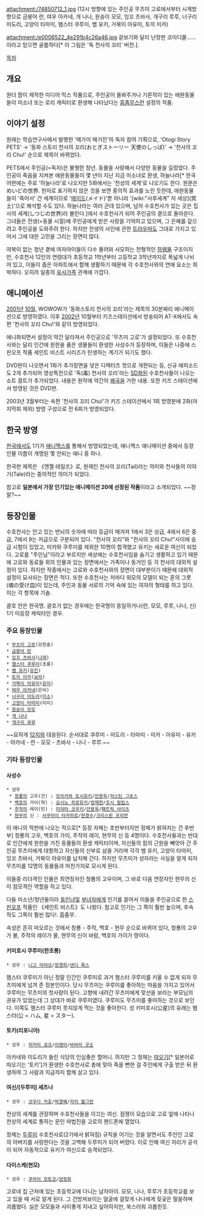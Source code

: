 attachment:/74850712_1.jpg
(12시 방향에 있는 주인공 무츠미 고로에서부터 시계방향으로 금붕어 란, 여우 아카네, 개 나나, 원숭이 모모, 잉꼬 츠바사, 개구리 루루, 너구리 미도리, 고양이 타마미, 햄스터 쿠루미, 뱀 유키, 거북이 아유미, 토끼 미카)

attachment:/e0006522_4e291b4c26a46.jpg
겉보기와 달리 난장판 코미디물……이라고 믿으면 골룸하다[* 이 그림은 '독 천사의 꼬리' 버전.].

[[목차]]
== 개요 ==
원더 팜이 제작한 미디어 믹스 작품으로, 주인공이 돌봐주거나 기른적이 있는 애완동물들이 미소녀 또는 로리 캐릭터로 환생해 나타났다는 [[흠좀무]]스런 설정의 작품.

== 이야기 설정 ==
원래는 학습연구사에서 발행한 '메가미 매거진'의 독자 참여 기획으로, 'Otogi Story PETS' → '동화 스토리 천사의 꼬리(おとぎストーリー 天使のしっぽ)' → '천사의 꼬리 Chu!' 순으로 제목이 바뀌었다.

PETS에서 주인공(=독자)은 불행한 청년. 동물을 사랑해서 다양한 동물을 길렀었다. 주인공이 죽음을 지켜본 애완동물들이 몇 년이 지난 지금 미소녀로 환생, 하늘나라[* 한국어판에는 주로 '하늘나라'로 나오지만 5화에서는 '천상의 세계'로 나오기도 한다. 원문은 めいどの世界. 한자로 표기하지 않은 것을 보면 중의적 효과를 노린 듯한데, 애완동물들이 '죽어서' 간 세계이므로 '[[메이드]](メイド)'뿐 아니라 '[wiki:"사후세계" 저 세상](冥土)'으로 해석할 수도 있다. 하늘나라는 여러 군데 있으며, 남자 수호천사가 있는 곳은 집사의 세계(しつじの世界)라 불린다.]에서 수호천사가 되어 주인공의 곁으로 돌아온다. 그녀들은 전생(=동물 시절)에 주인공에게 받은 사랑을 기억하고 있으며, 그 은혜를 갚으려고 주인공을 도와주려 한다. 하지만 전생의 사인에 관한 [[트라우마]]도 그대로 가지고 있어서 그에 대한 고민을 그리는 장면이 많다.

여복이 없는 청년 곁에 여자아이들이 다수 몰려와 사모하는 전형적인 [[하렘물]] 구조이지만, 수호천사 12인의 연령대가 초등학교 1학년부터 고등학교 3학년까지로 폭넓게 나뉘어 있고, 이들이 좁은 아파트에서 함께 생활하기 때문에 각 수호천사와의 연애 요소는 희박하다. 오히려 일종의 [[유사가족]] 관계에 가깝다.

== 애니메이션 ==
[[2001년]] [[10월]], WOWOW가 '동화스토리 천사의 꼬리'라는 제목의 30분짜리 애니메이션으로 방영하였다. 이후 [[2002년]] 10월부터 키즈스테이션에서 방송되어 AT-X에서도 속편 '천사의 꼬리 Chu!'와 같이 방영되었다.

애니화되면서 설정이 약간 달라져서 주인공으로 '무츠미 고로'가 설정되었다. 또 수호천사와는 달리 인간에 원한을 품은 생물들이 환생한 사성수가 등장하며, 이들은 나중에 스핀오프 작품 세인트 비스트 시리즈가 탄생하는 계기가 되기도 했다.

DVD판이 나오면서 1화가 추가장면을 넣은 디렉터즈 컷으로 개편되는 등, 신규 에피소드도 2개 추가되어 영상특전으로 '독(毒) 천사의 꼬리'라는 [[SD]]화된 수호천사들이 나오는 쇼트 콩트가 추가되었다. 내용은 원작에 약간의 [[왜곡]]을 가한 내용. 또한 키즈 스테이션에서 방영된 것은 DVD판.

2003년 3월부터는 속편 '천사의 꼬리 Chu!'가 키즈 스테이션에서 1회 방영분에 2화(마지막회 제외) 방영 구성으로 전 6회가 방영되었다.
== 한국 방영 ==
[[한국]]에서도 1기가 [[애니맥스]]를 통해서 방영되었는데, 애니맥스 애니메이션 중에서 등장인물 이름이 개명된 몇 안되는 애니 중 하나.

한국판 제목은 《엔젤 테일즈》로, 원제인 천사의 꼬리(Tail)라는 의미와 천사들의 이야기(Tale)라는 중의적인 의미가 되었다.

참고로 '''일본에서 가장 인기있는 애니메이션 20에 선정된 작품'''이라고 소개되었다. ~~정말?~~
== 등장인물 ==
수호천사는 안고 있는 번뇌의 숫자에 따라 등급이 매겨져 1에서 3은 상급, 4에서 6은 중급, 7에서 9는 저급으로 구분되어 있다. "천사의 꼬리"와 "천사의 꼬리 Chu!"사이에 승급 시험이 있었고, 미카와 쿠루미를 제외한 10명이 합격했고 유키는 새로운 여신이 되었다. 고로를 "주인님"이라고 부르지만 세상에는 수호천사임을 숨기고 생활하고 있기 때문에 고로와 동료들 외의 인물과 있는 장면에서는 가족이나 동거인 등 각 천사의 대외적 설정이 있다. 하지만 작중에서는 고로와 수호천사와의 장면이 대부분이기 때문에 대외적 설정이 묘사되는 장면은 적다.
또한 수호천사는 저마다 외모의 모델이 되는 혼의 그릇(魂の受け皿)이 있는데, 주인과 동물 서로의 기억 속에 있는 여자의 형태를 하고 있다. 이는 각 항목에 기술.

괄호 안은 한국명. 괄호가 없는 경우에는 한국명이 동일하거나(란, 모모, 루루, 나나, 신) 1기 미등장 캐릭터인 경우.
=== 주요 등장인물 ===
 * [[무츠미 고로]](강한솔)
 * [[금붕어 란]] 
 * [[잉꼬 츠바사]]([[나래]]) 
 * [[햄스터 쿠루미]](초롱) 
 * [[뱀 유키]]([[유진]]) 
 * [[토끼 미카]]([[보라]]) 
 * [[거북이 아유미]]([[유미]]) 
 * [[여우 아카네]](은비) 
 * [[너구리 미도리]]([[미소]]) 
 * [[고양이 타마미]](미미) 
 * [[원숭이 모모]] 
 * [[개 나나]] 
 * [[개구리 루루]]  

~~묘하게 [[12지]]와 대응된다. 순서대로 쿠루미 - 미도리 - 타마미 - 미카 - 아유미 - 유키 - 아카네 - 란 - 모모 - 츠바사 - 나나 - 루루.~~
=== 기타 등장인물 ===
==== 사성수 ====
 * 성우 
  * [[청룡]]의 고우(건) : [[모리카와 토시유키]]/[[안용욱]]/[[저스틴 그로스]]
  * [[백호]]의 가이(혁) : [[요시노 히로유키]]/[[정재헌]]/[[조시 필립스]]
  * [[주작]]의 레이(민) : [[미야타 코우키]]/[[안용욱]]/[[패트릭 사이츠]]
  * [[현무]]의 신 : [[사쿠라이 타카히로]]/[[현경수]]/[[크리스핀 프리먼]]

이 애니의 막판에 나오는 적으로[* 등장 자체는 초반부터지만 정체가 밝혀지는 건 후반부] 청룡의 고우, 백호의 가이, 주작의 레이, 현무의 신 등 4명이다. 수호천사들과는 반대로 인간에게 원한을 가진 동물들의 환생 캐릭터이며, 자신들의 힘의 근원을 빼앗아 간 주인공 무츠미에게 대항하고 자신들의 신부로 삼을 거라며 각각 뱀 유키, 고양이 타마미, 잉꼬 츠바사, 거북이 아유미를 납치해 간다. 하지만 무츠미가 성자라는 사실을 알게 되자 무츠미를 12명의 동물들과 마찬가지로 모시게 된다. 

이들중 리더격인 인물은 최연장자인 청룡의 고우이며, 그 바로 다음 연장자인 현무의 신이 참모격인 역할을 하고 있다.

다들 미소년/청년들이라 [[동인녀]]및 [[부녀자]]에게 인기를 끌어서 이들을 주인공으로 한 [[스핀오프]] 작품인 《세인트 비스트》도 나왔다. 참고로 인기는 그 쪽이 훨씬 높으며, 후속작도 그쪽이 훨씬 많다!. 흠좀무.

속성은 흔히 떠오르는 것에서 청룡 - 주작, 백호 - 현무 순으로 바뀌어 있다, 청룡의 고우가 불, 주작의 레이가 물, 현무의 신이 바람, 백호의 가이가 땅이다.
==== 키미호시 쿠루미(한초롱) ==== 
 * 성우 : [[니고 마야코]]/[[장경희]]/[[샌디 폭스]]

햄스터 쿠루미가 아닌 정말 인간인 쿠루미로 과거 햄스터 쿠루미를 키울 수 없게 되자 무츠미에게 넘겨 준 장본인이다. 당시 무츠미는 쿠루미를 좋아하는 마음을 가지고 있어서 쿠루미는 무츠미의 첫사랑이 된다. 고향에 내려간 무츠미에게 맞선을 보라는 부모님의 권유가 있었는데 그 상대가 바로 쿠루미였다. 쿠루미도 무츠미를 좋아하는 것으로 보인다. 이쪽도 햄스터 쿠루미 못지않게 먹는 것을 좋아한다. 성 키미호시(公星)의 유래는 햄스터(公 = ハム, 星 = スター).

==== 토키(리포니아) ====
 * 성우 : [[히카미 쿄코]]/[[이영아]]/[[바버라 굿슨]]

아카네와 미도리가 들린 식당의 인심좋은 할머니. 하지만 그 정체는 [[따오기]][* 일본어로 따오기는 '토키']가 환생한 수호천사로 총에 맞아 죽을 뻔한 걸 주인에게 구출 받은 뒤 환생하여 그 사람과 지금까지 함께 살고 있다.

==== 여신/[두루미] 세츠나 ====
 * 성우 : [[코우다 카호]]/[[박경혜]]/[[카리 월그런]]

천상의 세계를 관장하며 수호천사들을 이끄는 여신. 점쟁이 모습으로 고로 앞에 나타나 천상의 세계로 통하는 문인 마법진을 고로의 핸드폰에 열었다.

정체는 [[두루미]] 수호천사로(2기에서 밝혀짐) 규칙을 어기는 것을 알면서도 주인인 고로의 아버지를 사랑한다는 것을 고백해 두루미가 되어 버렸다. 이로 인해 여신 자리가 공석이 되어 자동적으로 유키가 여신으로 승격되었다.

==== 다이스케(현모) ====
 * 성우 : [[쿠마이 모토코]]/[[양정화]]

고로네 집 근처에 있는 초등학교에 다니는 남자아이. 모모, 나나, 루루가 초등학교를 보고 있을 때 서로 알게 된다. 
그 건방져보이는 얼굴에 걸맞게 나나에게 짖궂은 말을하며 괴롭혔다. 실은 모모들과 사이좋게 지내고 싶어하지만, 쑥스러워 괴롭힌듯. 
